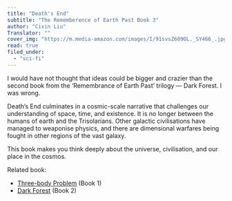 ```yaml
---
title: "Death's End"
subtitle: "The Rememberence of Earth Past Book 3"
author: "Cixin Liu"
Translator: ""
cover_img: "https://m.media-amazon.com/images/I/91svsZ609OL._SY466_.jpg"
read: true
filed_under:
  - "sci-fi"
---
```


I would have not thought that ideas could be bigger and crazier than the second book from the ‘Remembrance of Earth Past’ trilogy — Dark Forest. I was wrong. 

Death’s End culminates in a cosmic-scale narrative that challenges our understanding of space, time, and existence. It is no longer between the humans of earth and the Trisolarians. Other galactic civilisations have managed to weaponise physics, and there are dimensional warfares being fought in other regions of the vast galaxy.

This book makes you think deeply about the universe, civilisation, and our place in the cosmos.

Related book:
- [Three-body Problem](/bookshelf/cixin-liu-the-tree-body-problem) (Book 1)
- [Dark Forest](/bookshelf/cixin-liu-dark-forest) (Book 2)

